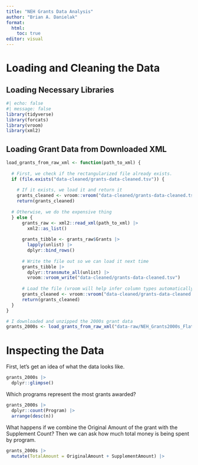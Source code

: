 ```yaml
---
title: "NEH Grants Data Analysis"
author: "Brian A. Danielak"
format: 
  html:
    toc: true
editor: visual
---
```


# Loading and Cleaning the Data

## Loading Necessary Libraries

```r
#| echo: false
#| message: false
library(tidyverse)
library(forcats)
library(vroom)
library(xml2)
```

## Loading Grant Data from Downloaded XML

```r
load_grants_from_raw_xml <- function(path_to_xml) {
  
  # First, we check if the rectangularized file already exists.
  if (file.exists("data-cleaned/grants-data-cleaned.tsv")) {
    
    # If it exists, we load it and return it
    grants_cleaned <- vroom::vroom("data-cleaned/grants-data-cleaned.tsv")
    return(grants_cleaned)
  
  # Otherwise, we do the expensive thing
  } else {
      grants_raw <- xml2::read_xml(path_to_xml) |> 
        xml2::as_list()
      
      grants_tibble <- grants_raw$Grants |> 
        lapply(unlist) |> 
        dplyr::bind_rows()
  
      # Write the file out so we can load it next time
      grants_tibble |> 
        dplyr::transmute_all(unlist) |> 
        vroom::vroom_write("data-cleaned/grants-data-cleaned.tsv")
      
      # Load the file (vroom will help infer column types automatically on load)
      grants_cleaned <- vroom::vroom("data-cleaned/grants-data-cleaned.tsv") 
      return(grants_cleaned)
  }
}

# I downloaded and unzipped the 2000s grant data
grants_2000s <- load_grants_from_raw_xml("data-raw/NEH_Grants2000s_Flat/NEH_Grants2000s_Flat.xml")
```

# Inspecting the Data

First, let's get an idea of what the data looks like.

```r
grants_2000s |> 
  dplyr::glimpse()
```

Which programs represent the most grants awarded?

```r
grants_2000s |> 
  dplyr::count(Program) |> 
  arrange(desc(n))
```

What happens if we combine the Original Amount of the grant with the Supplement Count?
Then we can ask how much total money is being spent by program.

```r
grants_2000s |> 
  mutate(TotalAmount = OriginalAmount + SupplementAmount) |> 
  
  
```
